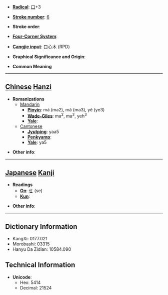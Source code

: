 * '''[[Wiktionary:Chinese radical index| Radical]]''': [[Wiktionary:Chinese radical index 口|口]]+3

* '''[[Wiktionary:Chinese total strokes index|Stroke number]]''': [[Wiktionary:Chinese total strokes index 6|6]]

* '''Stroke order''': 

* '''[[Wiktionary:Chinese four corner index|Four-Corner System]]''': 

* '''[[Wiktionary:Chinese Cangjie index|Cangjie input]]''': 口心木 (RPD)

* '''Graphical Significance and Origin''': 

* '''Common Meaning'''

----

== [[Chinese]] [[Hanzi]] ==

* '''Romanizations'''
** [[Mandarin]]
*** '''[[Pinyin]]''': má (ma2), mǎ (ma3), yě (ye3)
*** '''[[Wade-Giles]]''': ma<sup>2</sup>, ma<sup>3</sup>, yeh<sup>3</sup>
*** '''[[Yale]]''': 
**[[Cantonese]]
***'''[[Jyutping]]''': yaa5
***'''[[Penkyamp]]''': 
***'''[[Yale]]''': ya5

* '''Other info''': 

----

== [[Japanese]] [[Kanji]] ==

* '''Readings'''
** '''[[On]]''': [[せ]] (se)
** '''[[Kun]]''': 

* '''Other info''':  

----

== Dictionary Information ==

* KangXi: 0177.021
* Morobashi: 03315
* Hanyu Da Zidian: 10584.090

== Technical Information ==

* '''Unicode''':
** Hex: 5414
** Decimal: 21524